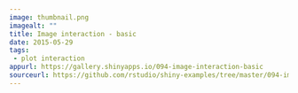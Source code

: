 ```yaml
---
image: thumbnail.png
imagealt: ""
title: Image interaction - basic
date: 2015-05-29 
tags: 
 - plot interaction
appurl: https://gallery.shinyapps.io/094-image-interaction-basic
sourceurl: https://github.com/rstudio/shiny-examples/tree/master/094-image-interaction-basic
---
```

